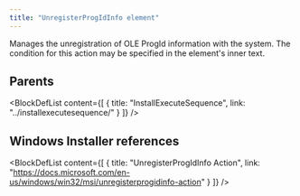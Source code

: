 ```yaml
---
title: "UnregisterProgIdInfo element"
---
```



Manages the unregistration of OLE ProgId information with the system. The condition for this action may be specified in the element's inner text.


## Parents

<BlockDefList content={[
    {
      title: "InstallExecuteSequence",
      link: "../installexecutesequence/"
    }
  ]}
/>

## Windows Installer references

<BlockDefList content={[
    {
      title: "UnregisterProgIdInfo Action",
      link: "https://docs.microsoft.com/en-us/windows/win32/msi/unregisterprogidinfo-action"
    }
  ]}
/>
